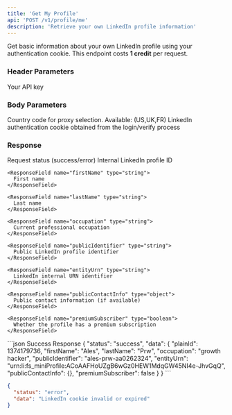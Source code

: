 ```yaml
---
title: 'Get My Profile'
api: 'POST /v1/profile/me'
description: 'Retrieve your own LinkedIn profile information'
---
```


Get basic information about your own LinkedIn profile using your authentication cookie.
<Note>
  This endpoint costs **1 credit** per request.
</Note>
### Header Parameters

<ParamField header="x-api-key" type="string" required>
  Your API key
</ParamField>

### Body Parameters
<ParamField body="country" type="string" default="FR">
  Country code for proxy selection. Available: (US,UK,FR)
</ParamField>
<ParamField body="login_cookie" type="string" required>
  LinkedIn authentication cookie obtained from the login/verify process
</ParamField>

### Response

<ResponseField name="status" type="string">
  Request status (success/error)
</ResponseField>

<ResponseField name="data" type="object">
  <Expandable title="Properties">
    <ResponseField name="plainId" type="integer">
      Internal LinkedIn profile ID
    </ResponseField>
    
    <ResponseField name="firstName" type="string">
      First name
    </ResponseField>
    
    <ResponseField name="lastName" type="string">
      Last name
    </ResponseField>
    
    <ResponseField name="occupation" type="string">
      Current professional occupation
    </ResponseField>
    
    <ResponseField name="publicIdentifier" type="string">
      Public LinkedIn profile identifier
    </ResponseField>
    
    <ResponseField name="entityUrn" type="string">
      LinkedIn internal URN identifier
    </ResponseField>
    
    <ResponseField name="publicContactInfo" type="object">
      Public contact information (if available)
    </ResponseField>
    
    <ResponseField name="premiumSubscriber" type="boolean">
      Whether the profile has a premium subscription
    </ResponseField>
  </Expandable>
</ResponseField>

<ResponseExample>
```json Success Response
{
  "status": "success",
  "data": {
    "plainId": 1374179736,
    "firstName": "Ales",
    "lastName": "Prw",
    "occupation": "growth hacker",
    "publicIdentifier": "ales-prw-aa0262324",
    "entityUrn": "urn:li:fs_miniProfile:ACoAAFHoUZgB6wGz0HEW1MdqGW45NI4e-JhvGqQ",
    "publicContactInfo": {},
    "premiumSubscriber": false
  }
}
```

```json Error Response
{
  "status": "error",
  "data": "LinkedIn cookie invalid or expired"
}
```
</ResponseExample>